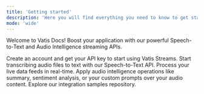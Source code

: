 ```yaml
---
title: 'Getting started'
description: 'Here you will find everything you need to know to get started with Vatis Streams.'
mode: 'wide'
---
```


Welcome to Vatis Docs! Boost your application with our powerful Speech-to-Text and Audio Intelligence streaming APIs.

<CardGroup cols={2}>
    <Card title="Get API access" icon="user" iconType="light" href="get-started/get-api-access">
        Create an account and get your API key to start using Vatis Streams.
    </Card>
    <Card title="Pre-recorded transcription" icon="file-audio" iconType="light" href="speech-to-text/pre-recorded/getting-started">
        Start transcribing audio files to text with our Speech-to-Text API.
    </Card>
    <Card title="Real-time transcription" icon="microphone" iconType="light" href="speech-to-text/real-time/getting-started">
        Process your live data feeds in real-time.
    </Card>
    <Card title="Audio Intelligence" icon="brain" iconType="light" href="audio-intelligence">
        Apply audio intelligence operations like summary, sentiment analysis, or your custom prompts over your audio content.
    </Card>
    <Card title="Code examples" icon="code" iconType="light" href="https://github.com/Vatis-Tech/vatis-streams-samples">
        Explore our integration samples repository.
    </Card>
</CardGroup>